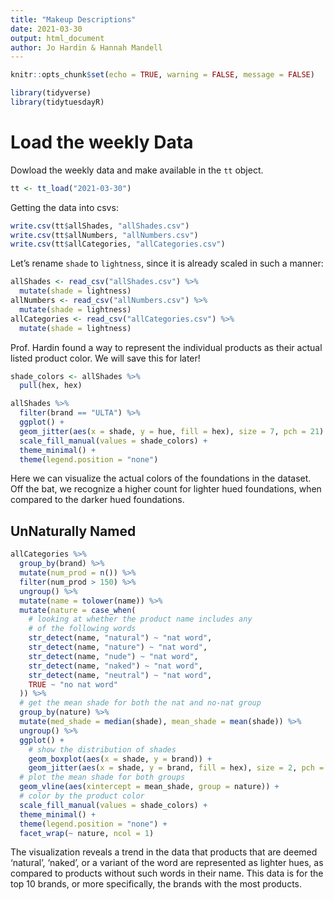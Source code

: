 ```yaml
---
title: "Makeup Descriptions"
date: 2021-03-30
output: html_document
author: Jo Hardin & Hannah Mandell
---
```


```r

knitr::opts_chunk$set(echo = TRUE, warning = FALSE, message = FALSE)

library(tidyverse)
library(tidytuesdayR)

```

# Load the weekly Data

Dowload the weekly data and make available in the `tt` object.

```r
tt <- tt_load("2021-03-30")
```

Getting the data into csvs:
```r
write.csv(tt$allShades, "allShades.csv")
write.csv(tt$allNumbers, "allNumbers.csv")
write.csv(tt$allCategories, "allCategories.csv")
```

Let's rename `shade` to `lightness`, since it is already scaled in such a manner:
```r
allShades <- read_csv("allShades.csv") %>%
  mutate(shade = lightness)
allNumbers <- read_csv("allNumbers.csv") %>%
  mutate(shade = lightness)
allCategories <- read_csv("allCategories.csv") %>%
  mutate(shade = lightness)
```


Prof. Hardin found a way to represent the individual products as their actual listed product color. We will save this for later!
```r
shade_colors <- allShades %>%
  pull(hex, hex)

allShades %>%
  filter(brand == "ULTA") %>% 
  ggplot() +
  geom_jitter(aes(x = shade, y = hue, fill = hex), size = 7, pch = 21) +
  scale_fill_manual(values = shade_colors) + 
  theme_minimal() + 
  theme(legend.position = "none")

```

Here we can visualize the actual colors of the foundations in the dataset. Off the bat, we recognize a higher count for lighter hued foundations, when compared to the darker hued foundations.

## UnNaturally Named

```r
allCategories %>%
  group_by(brand) %>%
  mutate(num_prod = n()) %>%
  filter(num_prod > 150) %>%
  ungroup() %>%
  mutate(name = tolower(name)) %>%
  mutate(nature = case_when(
    # looking at whether the product name includes any
    # of the following words
    str_detect(name, "natural") ~ "nat word",
    str_detect(name, "nature") ~ "nat word",
    str_detect(name, "nude") ~ "nat word",
    str_detect(name, "naked") ~ "nat word",
    str_detect(name, "neutral") ~ "nat word",
    TRUE ~ "no nat word"
  )) %>%
  # get the mean shade for both the nat and no-nat group
  group_by(nature) %>%
  mutate(med_shade = median(shade), mean_shade = mean(shade)) %>%
  ungroup() %>%
  ggplot() +
    # show the distribution of shades
    geom_boxplot(aes(x = shade, y = brand)) +
    geom_jitter(aes(x = shade, y = brand, fill = hex), size = 2, pch = 21, height = 0.1) +
  # plot the mean shade for both groups
  geom_vline(aes(xintercept = mean_shade, group = nature)) +
  # color by the product color
  scale_fill_manual(values = shade_colors) + 
  theme_minimal() + 
  theme(legend.position = "none") +
  facet_wrap(~ nature, ncol = 1)
```

The visualization reveals a trend in the data that products that are deemed 'natural', 'naked', or a variant of the word are represented as lighter hues, as compared to products without such words in their name. This data is for the top 10 brands, or more specifically, the brands with the most products. 




